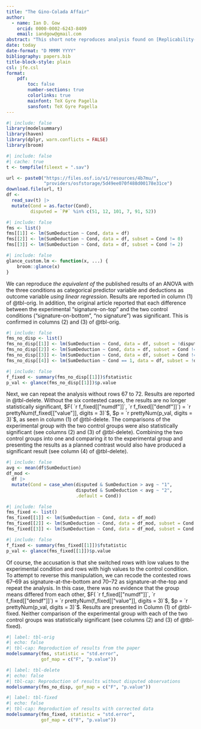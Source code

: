 ```yaml
---
title: "The Gino-Colada Affair"
author: 
  - name: Ian D. Gow
    orcid: 0000-0002-6243-8409
    email: iandgow@gmail.com
abstract: "This short note reproduces analysis found on [Replicability-Index](https://replicationindex.com/2023/09/30/the-gino-colada-affair/)."
date: today
date-format: "D MMMM YYYY"
bibliography: papers.bib
title-block-style: plain
csl: jfe.csl
format: 
    pdf:
        toc: false
        number-sections: true
        colorlinks: true
        mainfont: TeX Gyre Pagella
        sansfont: TeX Gyre Pagella
---
```


```r
#| include: false
library(modelsummary)
library(haven)
library(dplyr, warn.conflicts = FALSE)
library(broom)
```

```r
#| include: false
#| cache: true
t <- tempfile(fileext = ".sav")

url <- paste0("https://files.osf.io/v1/resources/4b7mu/",
              "providers/osfstorage/5d49ee070f488d00178e31ce")
download.file(url, t)
df <- 
  read_sav(t) |>
  mutate(Cond = as.factor(Cond),
         disputed = `P#` %in% c(51, 12, 101, 7, 91, 52))
```

```r
#| include: false
fms <- list()
fms[[1]] <- lm(SumDeduction ~ Cond, data = df)
fms[[2]] <- lm(SumDeduction ~ Cond, data = df, subset = Cond != 0)
fms[[3]] <- lm(SumDeduction ~ Cond, data = df, subset = Cond != 2)
```

```r
#| include: false
glance_custom.lm <- function(x, ...) {
    broom::glance(x)
}
```

We can reproduce *the equivalent of* the published results of an ANOVA with the three conditions as categorical predictor variable and deductions as outcome variable *using linear regression*.
Results are reported in column (1) of @tbl-orig.
In addition, the original article reported that each difference between the experimental "signature-on-top" and the two control conditions ("signature-on-bottom", "no signature") was significant.
This is confirmed in columns (2) and (3) of @tbl-orig.

```r
#| include: false
fms_no_disp <- list()
fms_no_disp[[1]] <- lm(SumDeduction ~ Cond, data = df, subset = !disputed)
fms_no_disp[[2]] <- lm(SumDeduction ~ Cond, data = df, subset = Cond != 0 & !disputed)
fms_no_disp[[3]] <- lm(SumDeduction ~ Cond, data = df, subset = Cond != 2 & !disputed)
fms_no_disp[[4]] <- lm(SumDeduction ~ Cond == 1, data = df, subset = !disputed)
```

```r
#| include: false
f_fixed <- summary(fms_no_disp[[1]])$fstatistic
p_val <- glance(fms_no_disp[[1]])$p.value
```

Next, we can repeat the analysis without rows 67 to 72. 
Results are reported in @tbl-delete.
Without the six contested cases, the results are no longer statistically significant, $F( `r f_fixed[["numdf"]]`, `r f_fixed[["dendf"]]`) = `r prettyNum(f_fixed[["value"]], digits = 3)`$, $p = `r prettyNum(p_val, digits = 3)`$, as seen in column (1) of @tbl-delete.
The comparisons of the experimental group with the two control groups were also statistically significant (see columns (2) and (3) of @tbl-delete).
Combining the two control groups into one and comparing it to the experimental group and presenting the results as a planned contrast would also have produced a significant result (see column (4) of @tbl-delete).

```r
#| include: false
avg <- mean(df$SumDeduction)
df_mod <- 
  df |>
  mutate(Cond = case_when(disputed & SumDeduction > avg ~ "1",
                          disputed & SumDeduction < avg ~ "2",
                          .default = Cond))
```

```r
#| include: false
fms_fixed <- list()
fms_fixed[[1]] <- lm(SumDeduction ~ Cond, data = df_mod)
fms_fixed[[2]] <- lm(SumDeduction ~ Cond, data = df_mod, subset = Cond != 0)
fms_fixed[[3]] <- lm(SumDeduction ~ Cond, data = df_mod, subset = Cond != 2)
```

```r
#| include: false
f_fixed <- summary(fms_fixed[[1]])$fstatistic
p_val <- glance(fms_fixed[[1]])$p.value
```

Of course, the accusation is that she switched rows with low values to the experimental condition and rows with high values to the control condition.
To attempt to reverse this manipulation, we can recode the contested rows 67--69 as signature-at-the-bottom and 70--72 as signature-at-the-top and repeat the analysis.
In this case, there was no evidence that the group means differed from each other, $F( `r f_fixed[["numdf"]]`, `r f_fixed[["dendf"]]`) = `r prettyNum(f_fixed[["value"]], digits = 3)`$, $p = `r prettyNum(p_val, digits = 3)`$.
Results are presented in Column (1) of @tbl-fixed.
Neither comparison of the experimental group with each of the two control groups was statistically significant (see columns (2) and (3) of @tbl-fixed).

```r
#| label: tbl-orig
#| echo: false
#| tbl-cap: Reproduction of results from the paper
modelsummary(fms, statistic = "std.error",
             gof_map = c("F", "p.value"))
```

```r
#| label: tbl-delete
#| echo: false
#| tbl-cap: Reproduction of results without disputed observations
modelsummary(fms_no_disp, gof_map = c("F", "p.value"))
```

```r
#| label: tbl-fixed
#| echo: false
#| tbl-cap: Reproduction of results with corrected data
modelsummary(fms_fixed, statistic = "std.error",
             gof_map = c("F", "p.value"))
```
